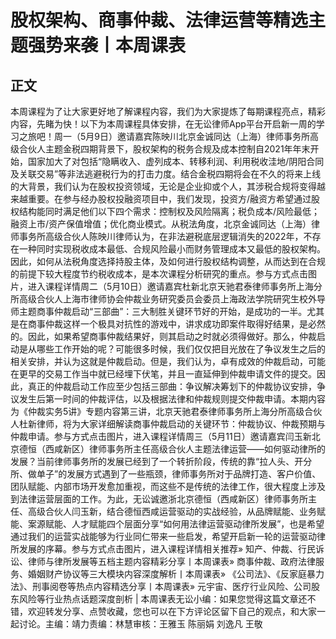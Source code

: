 # 股权架构、商事仲裁、法律运营等精选主题强势来袭丨本周课表
## 正文
本周课程为了让大家更好地了解课程内容，我们为大家提炼了每期课程亮点，精彩内容，先睹为快！以下为本周课程具体安排，在无讼律师App平台开启新一周的学习之旅吧！周一（5月9日）邀请嘉宾陈映川北京金诚同达（上海）律师事务所高级合伙人主题金税四期背景下，股权架构的税务合规及成本控制自2021年年末开始，国家加大了对包括“隐瞒收入、虚列成本、转移利润、利用税收洼地/阴阳合同及关联交易”等非法逃避税行为的打击力度。结合金税四期将会在不久的将来上线的大背景，我们认为在股权投资领域，无论是企业抑或个人，其涉税合规将变得越来越重要。在参与经办股权投融资项目中，我们发现，投资方/融资方希望通过股权结构能同时满足他们以下四个需求：控制权及风险隔离；税负成本/风险最低；融资上市/资产保值增值；优化商业模式。从税法角度，北京金诚同达（上海）律师事务所高级合伙人陈映川律师认为，在非法避税底层逻辑消失的2022年，不存在一种同时实现税收成本最低、合规风险最小而财务管理成本又最低的股权架构。因此，如何从法税角度选择持股主体，及如何进行股权结构调整，从而达到在合规的前提下较大程度节约税收成本，是本次课程分析研究的重点。参与方式点击图片，进入课程详情周二（5月10日）邀请嘉宾杜新北京天驰君泰律师事务所上海分所高级合伙人上海市律师协会仲裁业务研究委员会委员上海政法学院研究生校外导师主题商事仲裁启动“三部曲”：三大制胜关键环节好的开始，是成功的一半。尤其是在商事仲裁这样一个极具对抗性的游戏中，讲求成功即案件取得好结果，是必然的。因此，如果希望商事仲裁结果好，则其启动之时就必须得做好。那么，仲裁启动是从哪些工作开始的呢？可能很多时候，我们仅仅把目光放在了争议发生之后的相关安排，并认为这就是仲裁启动。但是，我们认为，卓有成效的仲裁启动，可能在更早的交易工作当中就已经埋下伏笔，并且一直延伸到仲裁申请文件的提交。因此，真正的仲裁启动工作应至少包括三部曲：争议解决筹划下的仲裁协议安排，争议发生后第一时间的仲裁评估，以及根据法律和仲裁规则提交仲裁申请。本期内容为《仲裁实务5讲》专题内容第三讲，北京天驰君泰律师事务所上海分所高级合伙人杜新律师，将为大家详细解读商事仲裁启动的关键环节：仲裁协议、仲裁预期与仲裁申请。参与方式点击图片，进入课程详情周三（5月11日）邀请嘉宾闫玉新北京德恒（西咸新区）律师事务所主任高级合伙人主题法律运营——如何驱动律所的发展？当前律师事务所的发展已经到了一个转折阶段，传统的靠“拉人头、开分所、做单子”的发展方式遇到了一些瓶颈，律师事务所对于品牌打造、客户价值、团队赋能、内部市场开发愈加重视，而这些不是传统的法律工作，很大程度上涉及到法律运营层面的工作。为此，无讼诚邀浙北京德恒（西咸新区）律师事务所主任、高级合伙人闫玉新，结合德恒西咸运营驱动的实战经验，从品牌赋能、业务赋能、案源赋能、人才赋能四个层面分享“如何用法律运营驱动律所发展”，也是希望通过我们的运营实战能够为行业同仁带来一些启发，希望开启新一轮的运营驱动律所发展的序幕。参与方式点击图片，进入课程详情相关推荐»  知产、仲裁、行民诉讼、律师与律所发展等五档主题内容精彩分享丨本周课表» 商事仲裁、政府法律服务、婚姻财产协议等三大模块内容深度解析丨本周课表» 《公司法》、《反家庭暴力法》、刑事阅卷等热点内容精选分享丨本周课表» 元宇宙、医疗行业风险、公司股东风险等行业热点话题深度剖析 | 本周课表无讼小编：如果您觉得这篇文章还不错，欢迎转发分享、点赞收藏，您也可以在下方评论区留下自己的观点，和大家一起讨论。主编：靖力责编：林慧审核：王雅玉 陈丽娟 刘逸凡 王敬